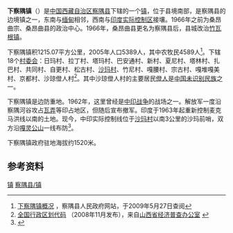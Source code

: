 {{中国乡级行政区
| 行政区全称 = 下察隅镇
| 景观照片文件名 = 西藏林芝-下察隅 - panoramio.jpg
| 景观照片描述 =下察隅
| 汉语拼音 =
| 通用拼音 =
| 注音符號 =
| 其它标音类型1 =
| 其它标音1 =
| 其它标音类型2 =
| 其它标音2 =
| 其它语言类型1 =
| 其它语言地名1 =
| 其它语言类型2 =
| 其它语言地名2 =
| 上级行政区 = [[西藏自治区|西藏自治区]][[察隅县|察隅县]]
| 行政区类别 = [[镇|镇]]
| 行政区划代码 = 542626102
| 地理坐标 = {{坐标|28.4868|97.0241|display=inline,title|scale:120000_region:CN}}
| 总面积 = 1215.07[[平方公里|平方公里]]
| 户籍人口 = 5389人
| 户籍人口年份 = 2005年
| 常住人口 = 
| 常住人口年份 =
| 人口密度 = 
| 领导人职务1 =
| 领导人姓名1 =
| 领导人职务2 =
| 领导人姓名2 =
| 行政区划 = 18个[[村委会|村委会]]
| 官方网站 =
| 政府驻地 =
| 邮政编码 =
| 毗邻行政区 =
| 位置图文件名 =
| 位置图描述 =}}
'''下察隅镇'''（{{bo|z=རྫ་ཡུལ་རོང་སྨད།|w=rdza yul rong smad|t=Dzayül Rongmé}}）是[[中华人民共和国|中国]][[西藏自治区|西藏自治区]][[察隅县|察隅县]]下辖的一个[[镇|镇]]，位于县境南部，是察隅县的边境镇之一，东南与[[缅甸|缅甸]]相邻，西南与[[阿鲁纳恰尔邦|印度实际控制区]]接壤。1966年之前为桑昂曲宗、桑昂曲县的政治中心。1966年，桑昂曲县更名为察隅县后，县城改治[[竹瓦根镇|竹瓦根镇]]。

下察隅镇积1215.07平方公里，2005年人口5389人，其中农牧民4589人<ref name="gk">[http://www.chayu.gov.cn/intro/index_show.asp?infoid=301 下察隅镇概况] {{Wayback|url=http://www.chayu.gov.cn/intro/index_show.asp?infoid=301 |date=20070820124254 }}，察隅县人民政府网站，于2009年5月27日查阅</ref>。下辖18个[[村委会|村委会]]：日玛村、拉丁村、塔玛村、巴安通村、新村、夏尼村、塔林村、扎巴村、共同村、自更村、松古村、[[沙玛村|沙玛村]]、竹尼村、嘎腰村、宗古村、嘎堆嘎美村、京都村、沙琼僜人村<ref>[http://www.sxjjpc.gov.cn/wjtz/200811070062_1_0.rar 全国行政区划代码] {{Wayback|url=http://www.sxjjpc.gov.cn/wjtz/200811070062_1_0.rar |date=20110707041746 }}（2008年11月发布），来自[http://www.sxjjpc.gov.cn/wjtz/200811070062.htm 山西省经济普查办公室] {{Wayback|url=http://www.sxjjpc.gov.cn/wjtz/200811070062.htm |date=20110707041839 }}</ref>。其中沙琼僜人村的主要居民[[僜人|僜人]]是[[中国未识别民族|中国未识别民族]]之一。

下察隅镇是边防重地。1962年，这里曾经是[[中印战争|中印战争]]的战场之一。解放军一度沿察隅河谷攻占[[瓦弄|瓦弄]]等印占地区，但随后宣布撤军。印度于1963年起重新控制麦克马洪线以南的土地。现今，中印实际控制线位于[[沙玛村|沙玛村]]以南3公里的沙玛前哨，双方沿[[嘎灵公山|嘎灵公山]]一线布防<ref>{{Cite web|url=http://www.chinanews.com/mil/hd2011/2012/09-21/134667.shtml|title=探访中印边境：站在实控线上看藏南-中新网|accessdate=2018-06-11|work=www.chinanews.com|archive-date=2018-06-12|archive-url=https://web.archive.org/web/20180612141603/http://www.chinanews.com/mil/hd2011/2012/09-21/134667.shtml|dead-url=no}}</ref>。

下察隅镇政府驻地海拔约1520米。

== 参考资料 ==
{{註腳}}

{{察隅县行政区划}}
[[Category:察隅县行政区划|镇]]
[[Category:林芝市乡镇|察隅县/镇]]